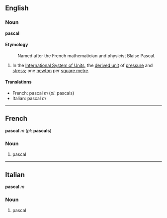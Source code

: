 ==English==
===Noun===
'''pascal'''

====Etymology====
:Named after the French mathematician and physicist Blaise Pascal.

#In the [[International System of Units]], the [[derived unit]] of [[pressure]] and [[stress]]; one [[newton]] per [[square metre]].

====Translations====

*French: pascal ''m'' (''pl'': pascals)
*Italian: pascal ''m''

----

==French==
'''pascal''' ''m'' (''pl'': '''pascals''')

===Noun===

#pascal

----

==Italian==
'''pascal''' ''m''

===Noun===

#pascal